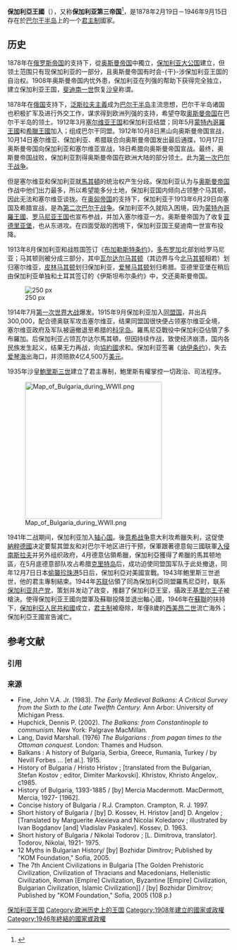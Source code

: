 {{NoteTA
|G1=地名
|1=zh-hans:意希; zh-hk:希意; zh-tw:希義;
}}
{{Infobox former country
|native_name            = {{lang|bg|Царство България}}
|conventional_long_name = 保加利亚王国
|common_name            = 保加利亚
|continent              = 欧洲
|region                 = 巴尔干
|country                = 保加利亚
|era                    = [[新帝国主义|新帝国主义]]、[[第一次世界大战|一战]]、[[戰間期|戰間期]]、[[第二次世界大战|二战]]
|event_start            = 独立
|year_start             = 1908年
|date_start             = 9月22日 ([[儒略历|儒略历]])
|event_end              = 君主制废除
|year_end               = 1946年
|date_end               = 9月15日
|event1                 = 社会主义政变
|date_event1            = 1944年9月9日
|p1                     = 保加利亞親王國
|flag_p1                = Flag of Bulgaria.svg
|s1                     = 保加利亞人民共和國
|flag_s1                = Flag of Bulgaria (1948-1967).svg
|image_flag             = Flag of Bulgaria.svg
|image_coat             = Coat of arms of Bulgaria (1927–1946).svg
|symbol                 = 保加利亚国徽
|symbol_type            = 保加利亚国徽
|image_map              = Kingdom of Bulgaria (1914).svg
|image_map_caption      = [[第一次世界大战|一战]]前夕的保加利亚王国
|national_motto         = “主与我们同在”<br />（{{lang|bg|Бог е с нас}}）
|national_anthem        = 《[[流淌的马里查河|流淌的马里查河]]》<br />（{{lang|bg|Шуми Марица}}）<br />
----
'''皇室颂歌'''<br />《[[沙皇陛下颂|沙皇陛下颂]]》<br />（{{lang|bg|Химн на Негово Величество Царя}}）
|common_languages       = [[保加利亚语|保加利亚语]]
|government_type        = 
*君主立宪制 （1908-1935,1943-1946）
*[[君主專制|君主專制]]和[[威權主義|威權主義]] （1935-1943）
|capital                = 索菲亞
|religion               = [[正教會|东正教]]
|title_leader           = [[保加利亚君主列表|沙皇]]
|leader1                = [[斐迪南一世_(保加利亚)|斐迪南一世]]
|year_leader1           = 1908–1918
|leader2                = [[鲍里斯三世|鲍里斯三世]]
|year_leader2           = 1918–1943
|leader3                = [[西美昂·萨克森-科堡-哥达斯基|西美昂二世]]
|year_leader3           = 1943–1946
|title_deputy           = [[保加利亚总理列表|大臣会议主席]]
|deputy1                = {{le|亚历山大·马利诺夫|Aleksandar Malinov}}（首任）
|year_deputy1           = 1908–1911 
|deputy2                = {{le|基蒙·格奥尔吉耶夫|Kimon Georgiev}}（末任）
|year_deputy2           = 1944–1946
|stat_area1             = 95223
|stat_area2             = 110994
|stat_pop1              = 4215000
|stat_year1             = 1908年
|stat_pop2              = 7029349
|stat_year2             = 1946年
|currency               = [[保加利亞列弗|保加利亞列弗]]
}}{{History of Bulgaria}}
'''保加利亞王國'''（{{lang-bg|Царство България|Tsarstvo Bulgaria}}），又称'''保加利亚第三帝国'''<ref>{{Cite web |url=http://www.4m-bulgaria.org/index.php?page=Sofia |title=6FP NoE 4M in Bulgaria - Sofia Info |accessdate=2013-11-24 |archive-date=2009-03-09 |archive-url=https://web.archive.org/web/20090309085344/http://www.4m-bulgaria.org/index.php?page=Sofia |dead-url=yes }}</ref>，是1878年2月19日－1946年9月15日存在於[[巴尔干半岛|巴尔干半岛]]上的一个[[君主制|君主制]]國家。

==历史==
1878年在[[俄罗斯帝国|俄罗斯帝国]]的支持下，從[[奥斯曼帝国|奥斯曼帝国]]中獨立，[[保加利亚大公国|保加利亚大公国]]建立，但领土范围只有现保加利亚的一部分，且奥斯曼帝国有时会-{干}-涉保加利亚王国的自治权。1908年奥斯曼帝国内忧外患，保加利亚在列强的帮助下获得完全独立，建立保加利亚王国，[[斐迪南一世_(保加利亞)|斐迪南一世]]恢复[[沙皇|沙皇]]称谓。

1878年在[[俄罗斯帝国|俄国]]支持下，[[泛斯拉夫主義|泛斯拉夫主義]]成为[[巴尔干半岛|巴尔干半岛]]主流思想，巴尔干半岛诸国也积极扩军及进行外交工作，谋求得到欧洲列强的支持，希望夺取[[奥斯曼帝国|奥斯曼帝国]]在巴尔干半岛的领土。1912年3月[[塞尔维亚王国|塞尔维亚王国]]和保加利亚结盟；同年5月[[蒙特內哥羅王國|蒙特內哥羅王國]]和[[希臘王國|希臘王國]]加入；组成巴尔干同盟。1912年10月8日黑山向奥斯曼帝国宣战，10月14日塞尔维亚、保加利亚、希腊联合向奥斯曼帝国发出最后通牒，10月17日奥斯曼帝国向保加利亚和塞尔维亚宣战，18日希腊向奥斯曼帝国宣战。最终，奥斯曼帝国战败，保加利亚割得奥斯曼帝国在欧洲大陆的部分领土。此为[[第一次巴尔干战争|第一次巴尔干战争]]。

但是塞尔维亚和保加利亚就[[馬其頓|馬其頓]]的统治权产生分歧。保加利亚认为与[[奥斯曼帝国|奥斯曼帝国]]作战中他们出力最多，所以希望能多分土地，保加利亚国内倾向占领整个马其顿，因此无法和塞尔维亚谈拢。在[[奥匈帝国|奥匈帝国]]的支持下，保加利亚于1913年6月29日向塞国及希腊宣战，是為[[第二次巴尔干战争|第二次巴尔干战争]]。保加利亚不久就陷入困境，因为[[蒙特內哥羅王國|蒙特內哥羅王國]]、[[罗马尼亚王国|罗马尼亚王国]]也宣布参战，并加入塞尔维亚一方。奥斯曼帝国为了收复[[亚德里亚堡|亚德里亚堡]]，也从东进攻。在四面受敌的困境下，保加利亚国王斐迪南一世宣布投降。

1913年8月保加利亚和战胜国签订《[[布加勒斯特條約_(1913年)|布加勒斯特条约]]》，[[多布羅加|多布罗加]]北部划给罗马尼亚；马其顿则被分成三部分，其中[[瓦尔达尔马其顿|瓦尔达尔马其顿]]（其边界与今[[北马其顿|北马其顿]]相若）划归塞尔维亚，[[布拉格耶夫格勒州|皮林马其顿]]划归保加利亚，[[马其顿_(希腊)|爱琴马其顿]]划归希腊。亚德里亚堡在稍后由保加利亚单独和土耳其签订的《伊斯坦布尔条约》中，交还奥斯曼帝国。

[[File:WWI_BG_MAP.jpg|250 px]]

1914年7月[[第一次世界大战|第一次世界大战]]爆发。1915年9月保加利亚加入[[同盟國_(第一次世界大戰)|同盟国]]，并出兵300,000，配合德奥联军攻击塞尔维亚，结果同盟国很快便占领塞尔维亚全境，塞尔维亚政府及军队被逼撤退至希腊的[[科孚岛|科孚岛]]。羅馬尼亞戰役中保加利亞佔領了多布羅加。后保加利亚占领瓦尔达尔馬其頓，但因持续作战，致使经济崩溃，国内各民族发生起义，结果无力再战，向[[協約國|協約國]]求和。保加利亚签署《[[纳伊条约|纳伊条约]]》，失去[[爱琴海|爱琴海]]出海口，并须赔款4亿4,500万[[美元|美元]]。

1935年沙皇[[鮑里斯三世|鮑里斯三世]]建立了君主專制，鮑里斯有權掌控一切政治、司法程序。

[[File:Map_of_Bulgaria_during_WWII.png|310px]]

1941年二战期间，保加利亚加入[[轴心国|轴心国]]。後[[意希战争|意希战争]]意大利攻希臘失利，这促使[[納粹德國|納粹德國]]决定要幫其盟友和对巴尔干地区进行干预，保軍跟著德意匈三國联軍[[入侵南斯拉夫|入侵南斯拉夫]]并另外组织政府，4月德意佔領希臘，保加利亞獲得了希臘的馬其顿地區，在5月底德意部队攻占希腊[[克里特岛|克里特岛]]后，成功迫使同盟国军队于此处撤退，同年12月7日日本[[偷襲珍珠港|偷襲珍珠港]]5日后，保加利亞对美國宣戰。1943年鮑里斯三世逝世，他的君主專制結束。1944年[[苏联|苏联]]佔領了同為保加利亞同盟羅馬尼亞时，联系[[保加利亚共产党|保加利亚共产党]]，策划并发动了政变，推翻了保加利亞王室，攝政王[[基里尔王子_(保加利亞)|基里尔王子]]被槍決。使得保加利亚王國向盟軍及蘇聯投降並退出軸心國，1946年在[[蘇聯|蘇聯]]的扶持下，[[保加利亞人民共和國|保加利亞人民共和國]]成立，[[君主制|君主制]]被廢除，年僅8歲的[[西美昂·萨克森-科堡-哥达斯基|西美昂二世]]流亡海外；保加利亞王國宣告滅亡。

== 参考文献 ==
=== 引用 ===
{{Reflist}}

=== 来源 ===
{{refbegin}}
* Fine, John V.A. Jr. (1983). ''The Early Medieval Balkans: A Critical Survey from the Sixth to the Late Twelfth Century.'' Ann Arbor: University of Michigan Press. 
* Hupchick, Dennis P. (2002). ''The Balkans: from Constantinople to communism.'' New York: Palgrave MacMillan.
* Lang, David Marshall. (1976) ''The Bulgarians : from pagan times to the Ottoman conquest.'' London: Thames and Hudson.
* Balkans : A history of Bulgaria, Serbia, Greece, Rumania, Turkey / by Nevill Forbes ... [et al.]. 1915.
* History of Bulgaria / Hristo Hristov ; [translated from the Bulgarian, Stefan Kostov ; editor, Dimiter Markovski]. Khristov, Khristo Angelov,. c1985.
* History of Bulgaria, 1393-1885 / [by] Mercia Macdermott. MacDermott, Mercia, 1927- [1962].
* Concise history of Bulgaria / R.J. Crampton. Crampton, R. J. 1997.
* Short history of Bulgaria / [by] D. Kossev, H. Hristov [and] D. Angelov ; [Translated by Marguerite Alexieva and Nicolai Koledarov ; illustrated by Ivan Bogdanov [and] Vladislav Paskalev]. Kossev, D. 1963.
* Short history of Bulgaria / Nikolai Todorov ; [L. Dimitrova, translator]. Todorov, Nikolai, 1921- 1975.
* 12 Myths in Bulgarian History/ [by] Bozhidar Dimitrov; Published by "KOM Foundation," Sofia, 2005.
* The 7th Ancient Civilizations in Bulgaria [The Golden Prehistoric Civilization, Civilization of Thracians and Macedonians, Hellenistic Civilization, Roman [Empire] Civilization, Byzantine [Empire] Civilization, Bulgarian Civilization, Islamic Civilization]] / [by] Bozhidar Dimitrov; Published by "KOM Foundation," Sofia, 2005 (108 p.)
{{refend}}

{{DEFAULTSORT:Bulgaria}}
[[Category:保加利亚王国|]]
[[Category:欧洲历史上的王国|Category:欧洲历史上的王国]]
[[Category:1908年建立的國家或政權|Category:1908年建立的國家或政權]]
[[Category:1946年終結的國家或政權|Category:1946年終結的國家或政權]]